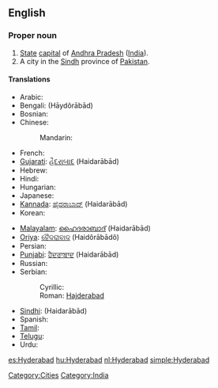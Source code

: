 ==English==
{{wikipedia}}

===Proper noun===
{{en-proper noun}}

# [[State]] [[capital]] of [[Andhra Pradesh]] ([[India]]).
# A city in the [[Sindh]] province of [[Pakistan]].

====Translations====
{{trans-top|capital of Andhra Pradesh}}
* Arabic: {{t|ar|حيدر أباد|m|tr=Haydar ’abaad|sc=Arab}}
* Bengali: {{BNchar|[[হায়দরাবাদ]]}} (Hāydôrābād)
* Bosnian: {{t-|bs|Hajderabad|m}}
* Chinese:
*: Mandarin: {{t|zh|海得拉巴|tr=Hǎidelābā|sc=Hani}}
* French: {{t|fr|Hyderābād}}
* [[Gujarati]]: [[હૈદરાબાદ]] (Haidarābād)
* Hebrew: {{t|he|היידראבאד|sc=Hebr}}
* Hindi: {{t-|hi|हैदराबाद|tr=Haidarābād|sc=Deva|xs=Hindi}}
* Hungarian: {{t+|hu|Haidarábád}}
* Japanese: {{t|ja|ハイデラバード|tr=Haiderabādo|sc=Jpan}}
* [[Kannada]]: [[ಹೈದರಾಬಾದ್]] (Haidarābād)
* Korean: {{t|ko|하이데라바드|tr=Haiderabadeu|sc=Kore}}
{{trans-mid}}
* [[Malayalam]]: [[ഹൈദരാബാദ്]] (Haidarābād)
* [[Oriya]]: [[ହୈଦରାବାଦ]] (Haidôrābādô)
* Persian: {{t|fa|حیدرآباد|sc=fa-Arab}}
* [[Punjabi]]: [[ਹੈਦਰਾਬਾਦ]] (Haidarābād)
* Russian: {{t|ru|Хайдарабад|m|tr=Xajdarabád|sc=Cyrl}}
* Serbian:
*: Cyrillic: {{t-|sr|Хајдерабад|m|sc=Cyrl}}
*: Roman: [[Hajderabad#Serbian|Hajderabad]] {{m}}
* [[Sindhi]]: {{sd-Arab|[[حيدر اباد|حيدر آباد]]}} (Haidarābād)
* Spanish: {{t+|es|Hyderabad}}
* [[Tamil]]: {{t|ta|ஐதராபாத்|ta=Aitarāpāt|sc=Taml|xs=Tamil}}
* [[Telugu]]: {{t-|te|హైదరాబాదు|tr=Haidarābādu|sc=Telu}}
* Urdu: {{t|ur|حیدرآباد|tr=Haidarābād|sc=ur-Arab|xs=Urdu}}
{{trans-bottom}}

[[Category:Cities]]
[[Category:India]]

[[es:Hyderabad]]
[[hu:Hyderabad]]
[[nl:Hyderabad]]
[[simple:Hyderabad]]